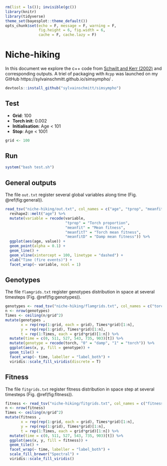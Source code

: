 ```r
rm(list = ls()); invisible(gc())
library(knitr)
library(tidyverse)
theme_set(bayesplot::theme_default())
opts_chunk$set(echo = F, message = F, warning = F, 
               fig.height = 6, fig.width = 6,
               cache = F, cache.lazy = F)
```

# Niche-hiking

In this document we explore the c++ code from [Schwilt and Kerr (2002)](https://github.com/dschwilk/ms-data-Oikos-2002) and corresponding outputs.
A triel of packaging with `Rcpp` was launched on my GitHub https://sylvainschmitt.github.io/simsympho/ .

```r
devtools::install_github("sylvainschmitt/simsympho")
```


## Test

* **Grid**: 100
* **Torch init**: 0.002
* **Initialisation**: Age < 101
* **Stop**: Age < 1001

```r
grid <- 100 
```

## Run

```r
system("bash test.sh")
```


## General outputs

The file `out.txt` register several global variables along time (Fig. \@ref(fig:general)).

```r
read_tsv("niche-hiking/out.txt", col_names = c("age", "tprop", "meanfit", "meanfitT", "meanfitD")) %>% 
  reshape2::melt("age") %>% 
  mutate(variable = recode(variable, 
                           "tprop" = "Torch proportion", 
                           "meanfit" = "Mean fitness",
                           "meanfitT" = "Torch mean fitness",
                           "meanfitD" = "Damp mean fitness")) %>% 
  ggplot(aes(age, value)) +
  geom_point(alpha = 0.1) +
  geom_line() +
  geom_vline(xintercept = 100, linetype = "dashed") +
  xlab("Time (fire events)") +
  facet_wrap(~ variable, ncol = 1)
```

## Genotypes

The file `flamgrids.txt` register genotypes distribution in space at several timesteps (Fig. \@ref(fig:genotypes)).

```r
genotypes <- read_tsv("niche-hiking/flamgrids.txt", col_names = c("torch"))
n <- nrow(genotypes)
Times <- ceiling(n/grid^2)
mutate(genotypes , 
       x = rep(rep(1:grid, each = grid), Times*grid)[1:n],
       y = rep(rep(1:grid), Times*grid)[1:n],
       t = rep(1:Times, each = grid*grid)[1:n]) %>%
  mutate(time = c(0, 511, 527, 543, 735, 903)[t]) %>% 
  mutate(genotype = recode(torch, "0" = "damp", "1" = "torch")) %>% 
  ggplot(aes(x, y, fill = genotype)) +
  geom_tile() +
  facet_wrap(~ time, labeller = "label_both") +
  viridis::scale_fill_viridis(discrete = T)
```

## Fitness

The file `fitgrids.txt` register fitness distribution in space step at several timesteps (Fig. \@ref(fig:fitness)).

```r
fitness <- read_tsv("niche-hiking/fitgrids.txt", col_names = c("fitness"))
n <- nrow(fitness)
Times <- ceiling(n/grid^2)
mutate(fitness , 
       x = rep(rep(1:grid, each = grid), Times*grid)[1:n],
       y = rep(rep(1:grid), Times*grid)[1:n],
       t = rep(1:Times, each = grid*grid)[1:n]) %>%
  mutate(time = c(0, 511, 527, 543, 735, 903)[t]) %>% 
  ggplot(aes(x, y, fill = fitness)) +
  geom_tile() +
  facet_wrap(~ time, labeller = "label_both") +
  scale_fill_brewer("Spectral") +
  viridis::scale_fill_viridis()
```

